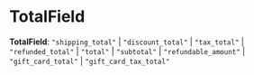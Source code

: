 
# TotalField

 **TotalField**: `"shipping_total"` \| `"discount_total"` \| `"tax_total"` \| `"refunded_total"` \| `"total"` \| `"subtotal"` \| `"refundable_amount"` \| `"gift_card_total"` \| `"gift_card_tax_total"`
